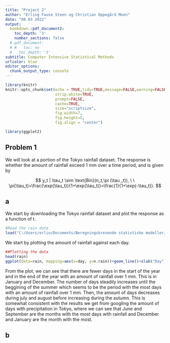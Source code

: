 ```yaml
---
title: "Project 2"
author: "Erling Fause Steen og Christian Oppegård Moen"
date: "08 03 2022"
output: 
  bookdown::pdf_document2:
    toc_depth: '3'
    number_sections: false
  # pdf_document:
  # #   toc: no
  #   toc_depth: '3'
subtitle: Computer Intensive Statistical Methods
urlcolor: blue
editor_options: 
  chunk_output_type: console
---
```


```r
library(knitr)
knitr::opts_chunk$set(echo = TRUE,tidy=TRUE,message=FALSE,warning=FALSE,
                      strip.white=TRUE,
                      prompt=FALSE,
                      cache=TRUE, 
                      size="scriptsize",
                      fig.width=7, 
                      fig.height=5, 
                      fig.align = "center")
```


```r
library(ggplot2)
```

## Problem 1

We will look at a portion of the Tokyo rainfall dataset. The response is whether the amount of rainfall exceed 1 mm over a time period, and is given by

$$
y_t | \tau_t \sim \text{Bin}(n_t,\pi (\tau _t)), \ \ \pi(\tau_t)=\frac{\exp(\tau_t)}{1+\exp(\tau_t)}=\frac{1}{1+\exp(-\tau_t)}.
$$

## a

We start by downloading the Tokyo rainfall dataset and plot the response as a function of t.

```r
#Read the rain data
load("C:/Users/erlin/Documents/Beregningskrevende statistiske modeller/TMA4300/Exe2bsm/rain.rda")
```

We start by plotting the amount of rainfall against each day. 
```r
##Plotting the data
head(rain)
ggplot(data=rain, mapping=aes(x=day, y=n.rain))+geom_line()+xlab("Day")+ylab("Number of days with more than 1 mm rain")
```

From the plot, we can see that there are fewer days in the start of the year and in the end of the year with an amount of rainfall over 1 mm. This is in January and December. The number of days steadily increases until the beggining of the summer which seems to be the period with the most days with an amount of rainfall over 1 mm. Then, the amount of days decreases during july and august before increasing during the autumn. This is somewhat consistent with the results we get from googling the amount of days with precipitation in Tokyo, where we can see that June and September are the months with the most days with rainfall and December and January are the month with the most. 

## b

